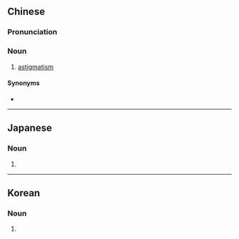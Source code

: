 {{also|乱視|乱视}}
==Chinese==
{{zh-forms|s=乱视}}

===Pronunciation===
{{zh-pron
|m=luànshì
|cat=n
}}

===Noun===
{{zh-noun}}

# {{lb|zh|diseases}} [[astigmatism]]

====Synonyms====
* {{zh-l|散光}}

{{zh-cat|Ophthalmology}}

----

==Japanese==
{{ja-kanjitab|らん|し|yomi=o}}

===Noun===
{{ja-noun|らんし|shin=乱視}}

# {{kyujitai of|乱視}}

----

==Korean==
{{ko-hanjatab}}

===Noun===
{{ko-noun|hangeul=난시|mr=nansi|y=nānsi}}

# {{hanja form of|난시|[[astigmatism]]}}